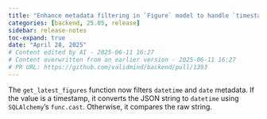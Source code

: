 ```yaml
---
title: "Enhance metadata filtering in `Figure` model to handle `timestamp` values (#1393)"
categories: [backend, 25.05, release]
sidebar: release-notes
toc-expand: true
date: "April 28, 2025"
# Content edited by AI - 2025-06-11 16:27
# Content overwritten from an earlier version - 2025-06-11 16:27
# PR URL: https://github.com/validmind/backend/pull/1393
---
```


The `get_latest_figures` function now filters `datetime` and `date` metadata. If the value is a timestamp, it converts the JSON string to `datetime` using `SQLAlchemy`'s `func.cast`. Otherwise, it compares the raw string.

<!--- VALIDATION SUMMARY
Content Type: title
Validation Status: CHECK
Attempts: 7
Last Validation: 2025-06-11 16:12:53
Reedit Available: Yes
--->
